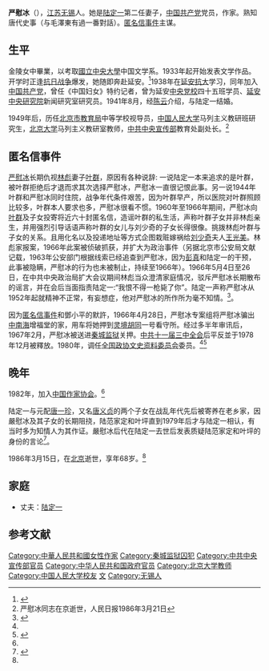 '''严慰冰'''（{{bd|1918年||1986年|3月15日}}），[[江苏省|江苏]][[无锡市|无锡]]人。她是[[陆定一|陆定一]]第二任妻子，[[中国共产党|中国共产党]]党员，作家。熟知唐代史事（与毛澤東有過一番對話）。[[匿名信事件|匿名信事件]]主谋。

==生平==
金陵女中畢業，以考取[[國立中央大學|國立中央大學]]中国文学系。1933年起开始发表文学作品。开学时正逢[[中国抗日战争|抗日战争]]爆发，她随即奔赴延安。<ref>{{Cite web|url=http://cpc.people.com.cn/GB/64093/67507/6800978.html|title=情感世界中的陆定一|accessdate=2018-12-05|author=何立波|publisher=中国共产党新闻网|archive-date=2018-12-05|archive-url=https://web.archive.org/web/20181205193446/http://cpc.people.com.cn/GB/64093/67507/6800978.html|dead-url=no}}</ref>1938年在[[延安市|延安]][[抗日军政大学|抗大]]学习，同年加入[[中国共产党|中国共产党]]，曾任《中国妇女》特约记者，曾为延安[[中共中央党校|中央党校]]四十五班学员、[[延安中央研究院|延安中央研究院]]新闻研究室研究员。1941年8月，经[[陈云|陈云]]介绍，与陆定一结婚。

1949年后，历任[[北京市教育局|北京市教育局]]中等学校视导员，[[中国人民大学|中国人民大学]]马列主义教研班研究生，[[北京大学|北京大学]]马列主义教研室教师，[[中共中央宣传部|中共中央宣传部]]教育处副处长。<ref name="ywb">严慰冰同志在京逝世，人民日报1986年3月21日</ref>

==匿名信事件==
[[严慰冰|严慰冰]]长期仇视[[林彪|林彪]]妻子[[叶群|叶群]]，原因有各种说辞: 一说陆定一本来追求的是叶群，被叶群拒绝后才退而求其次选择严慰冰，严慰冰一直很记恨此事。另一说1944年叶群和严慰冰同时住院，战争年代条件艰苦，因为叶群早产，所以医院对叶群照顾比较多，叶群本人要求也多，严慰冰很看不惯。1960年至1966年期间，严慰冰向[[叶群|叶群]]及子女投寄将近六十封匿名信，造谣叶群的私生活，声称叶群子女并非林彪亲生，并用强烈引导话语声称叶群的女儿与刘少奇的子女长得很像。挑拨林彪叶群与子女的关系。且用化名以及投递地址等方式企图栽赃嫁祸给[[刘少奇|刘少奇]]夫人[[王光美|王光美]]。林彪家报案，1966年此案被侦破抓获，并扩大为政治事件（另据北京市公安局文献记载，1963年公安部门根据线索已经追查到严慰冰，因为[[彭真|彭真]]和陆定一的干预，此事被隐瞒，严慰冰的行为也未被制止，持续至1966年）。1966年5月4日至26日，在中共中央政治局扩大会议期间林彪当众澄清家庭情况，驳斥严慰冰长期散布的谣言，并在会后当面指责陆定一:“我恨不得一枪毙了你”。陆定一声称严慰冰从1952年起就精神不正常，有妄想症，他对严慰冰的所作所为毫不知情。<ref>{{cite book |author=王年一|title=《大动乱的年代》|year=2009|publisher=人民出版社|page=17 }}</ref>。

因为[[匿名信事件|匿名信事件]]和鄧小平的默許，1966年4月28日，严慰冰专案组将严慰冰骗出[[中南海|中南海]]增福堂的家，用车将她押到[[灵境胡同|灵境胡同]]一号看守所。经过多半年审讯后，1967年2月，严慰冰被送进[[秦城监狱|秦城监狱]]关押。[[中国共产党第十一届中央委员会第三次全体会议|中共十一届三中全会]]后平反並于1978年12月被釋放。1980年，调任[[全国政协文史资料委员会|全国政协文史资料委员会]]委员。<ref name="ywb" /><ref>{{Cite web|url=http://www.xxrb.com.cn/index.php?m=content&c=index&a=show&catid=150&id=6845|title=严慰冰书写匿名信始末|accessdate=2018-12-05|date=2005-01-07|publisher=大河新乡网|archiveurl=https://web.archive.org/web/20141206194427/http://www.xxrb.com.cn/index.php?m=content&c=index&a=show&catid=150&id=6845|archivedate=2014-12-06|dead-url=no}}</ref>

==晚年==
1982年，加入[[中国作家协会|中国作家协会]]。<ref name="ywb" />

陆定一与元配[[唐一珍|唐一珍]]，又名[[唐义贞|唐义贞]]的两个子女在战乱年代先后被寄养在老乡家，因嚴慰冰及其子女的长期阻挠，陆范家定和叶坪直到1979年后才与陆定一相认，有当时多为知情人为其作证。嚴慰冰后代在陆定一去世后发表质疑陆范家定和叶坪的身份的言论<ref>{{cite web|url =http://nr.book.sohu.com/20040719/n221077685.shtml|title =《我的外公陆定一》引陆姓儿孙不满|date =2004-07-19|accessdate =|author =|language =zh-hans|publisher =搜狐网|archive-date =2021-06-13|archive-url =https://web.archive.org/web/20210613023017/http://nr.book.sohu.com/20040719/n221077685.shtml}}</ref>。

1986年3月15日，在[[北京市|北京]]逝世，享年68岁。<ref name="ywb" />

==家庭==
*丈夫：[[陆定一|陆定一]]

== 参考文献 ==
{{Reflist}}

{{DEFAULTSORT:Yan严}}
[[Category:中華人民共和國女性作家|Category:中華人民共和國女性作家]]
[[Category:秦城监狱囚犯|Category:秦城监狱囚犯]]
[[Category:中共中央宣传部官员|Category:中共中央宣传部官员]]
[[Category:中华人民共和国政府官员|Category:中华人民共和国政府官员]]
[[Category:北京大学教师|Category:北京大学教师]]
[[Category:中国人民大学校友|Category:中国人民大学校友]]
[[Category:國立中央大學大陸時期校友|文]]
[[Category:无锡人|Category:无锡人]]